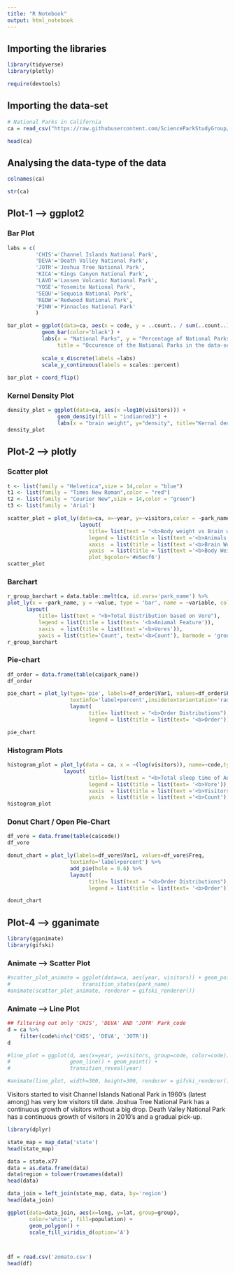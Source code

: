 ```yaml
---
title: "R Notebook"
output: html_notebook
---
```


## Importing the libraries
```r
library(tidyverse)
library(plotly)

require(devtools)
```

## Importing the data-set
```r
# National Parks in California
ca = read_csv("https://raw.githubusercontent.com/ScienceParkStudyGroup/r-lesson-based-on-ohi-data-training/gh-pages/data/ca.csv") 

head(ca)
```

## Analysing the data-type of the data
```r
colnames(ca)
```

```r
str(ca)
```

## Plot-1 --> ggplot2
### Bar Plot
```r
labs = c(
         'CHIS'='Channel Islands National Park',
         'DEVA'='Death Valley National Park',
         'JOTR'='Joshua Tree National Park',
         'KICA'='Kings Canyon National Park',
         'LAVO'='Lassen Volcanic National Park',
         'YOSE'='Yosemite National Park',
         'SEQU'='Sequoia National Park',
         'REDW'='Redwood National Park',
         'PINN'='Pinnacles National Park'
         )
```


```r
bar_plot = ggplot(data=ca, aes(x = code, y = ..count.. / sum(..count..),fill = factor(code))) +
           geom_bar(color='black') + 
           labs(x = "National Parks", y = "Percentage of National Parks in the data-set", 
                title = "Occurence of the National Parks in the data-set") +
  
           scale_x_discrete(labels =labs)
           scale_y_continuous(labels = scales::percent)
           
bar_plot + coord_flip()
```

### Kernel Density Plot
```r
density_plot = ggplot(data=ca, aes(x =log10(visitors))) +
                geom_density(fill = "indianred3") +
                labs(x = "brain weight", y="density", title="Kernal density of the brain weight")
density_plot       
```
## Plot-2 --> plotly
### Scatter plot

```r
t <- list(family = "Helvetica",size = 14,color = "blue")
t1 <- list(family = "Times New Roman",color = "red")
t2 <- list(family = "Courier New",size = 14,color = "green")
t3 <- list(family = 'Arial')
```

```r
scatter_plot = plot_ly(data=ca, x=~year, y=~visitors,color = ~park_name, type='scatter',mode='markers') %>%
                       layout(
                          title= list(text = "<b>Body weight vs Brain weight"),
                          legend = list(title = list(text ='<b>Animals')), 
                          xaxis  = list(title = list(text ='<b>Brain Weight')),
                          yaxis  = list(title = list(text ='<b>Body Weight')),
                          plot_bgcolor='#e5ecf6')
scatter_plot
```

### Barchart
```r
r_group_barchart = data.table::melt(ca, id.vars='park_name') %>%
plot_ly(x = ~park_name, y = ~value, type = 'bar', name = ~variable, color = ~variable) %>%
      layout(
          title= list(text = "<b>Total Distribution based on Vore"),
          legend = list(title = list(text= '<b>Aniamal Feature')),
          xaxis  = list(title = list(text ='<b>Vores')),
          yaxis = list(title='Count', text='<b>Count'), barmode = 'group')
r_group_barchart
```

### Pie-chart
```r
df_order = data.frame(table(ca$park_name))
df_order
```

```r
pie_chart = plot_ly(type='pie', labels=df_order$Var1, values=df_order$Freq, 
                    textinfo='label+percent',insidetextorientation='radial') %>%
                    layout(
                          title= list(text = "<b>Order Distributions"),
                          legend = list(title = list(text= '<b>Order')))

pie_chart
```

### Histogram Plots
```r
histogram_plot = plot_ly(data = ca, x = ~(log(visitors)), name=~code,type="histogram") %>%
                  layout(
                          title= list(text = "<b>Total sleep time of Animals based on Vore"),
                          legend = list(title = list(text= '<b>Vore')),
                          xaxis  = list(title = list(text ='<b>Visitors')),
                          yaxis  = list(title = list(text ='<b>Count')))
histogram_plot
```

### Donut Chart / Open Pie-Chart
```r
df_vore = data.frame(table(ca$code))
df_vore
```

```r
donut_chart = plot_ly(labels=df_vore$Var1, values=df_vore$Freq, 
                    textinfo='label+percent') %>%
                    add_pie(hole = 0.6) %>%
                    layout(
                          title= list(text = "<b>Order Distributions"),
                          legend = list(title = list(text= '<b>Order')))

donut_chart
```

## Plot-4 --> gganimate
```r
library(gganimate)
library(gifski)
```

### Animate --> Scatter Plot
```r
#scatter_plot_animate = ggplot(data=ca, aes(year, visitors)) + geom_point() +                
#                       transition_states(park_name)
#animate(scatter_plot_animate, renderer = gifski_renderer())
```

### Animate --> Line Plot
```r
## filtering out only 'CHIS', 'DEVA' AND 'JOTR' Park_code
d = ca %>%
    filter(code%in%c('CHIS', 'DEVA', 'JOTR'))
d
```

```r
#line_plot = ggplot(d, aes(x=year, y=visitors, group=code, color=code)) + 
#                   geom_line() + geom_point() + 
#                   transition_reveal(year)

#animate(line_plot, width=300, height=300, renderer = gifski_renderer())
```
Visitors started to visit Channel Islands National Park in 1960's (latest among) has very low visitors till date.
Joshua Tree National Park has a continuous growth of visitors without a big drop.
Death Valley National Park has a continuous growth of visitors in 2010's and a gradual pick-up.

```r
library(dplyr)
```

```r
state_map = map_data('state')
head(state_map)
```

```r
data = state.x77
data = as.data.frame(data)
data$region = tolower(rownames(data))
head(data)
```

```r
data_join = left_join(state_map, data, by='region')
head(data_join)
```

```r
ggplot(data=data_join, aes(x=long, y=lat, group=group),
       color='white', fill=population) + 
       geom_polygon() + 
       scale_fill_viridis_d(option='A')
```

```r

```

```r

```

```r
df = read.csv('zomato.csv')
head(df)
```

```r

```

```r

```

```r

```

```r

```
